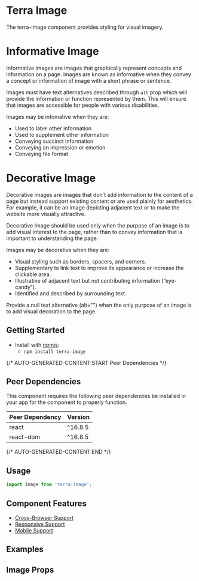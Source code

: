 


<Badge />

# Terra Image

The terra-image component provides styling for visual imagery.


# Informative Image

Informative images are images that graphically represent concepts and information on a page. images are known as informative when they convey a concept or information of image with a short phrase or sentence.

Images must have text alternatives described through `alt` prop which will provide the information or function represented by them. This will ensure that images are accessible for people with various disabilities.

Images may be infomative when they are:
- Used to label other information
- Used to supplement other information
- Conveying succinct information
- Conveying an impression or emotion
- Conveying file format


# Decorative Image

Decorative images are images that don’t add information to the content of a page but instead support existing content or are used plainly for aesthetics. For example, it can be an image depicting adjacent text or to make the website more visually attractive.

Decorative Image should be used only when the purpose of an image is to add visual interest to the page, rather than to convey information that is important to understanding the page.

Images may be decorative when they are:
- Visual styling such as borders, spacers, and corners.
- Supplementary to link text to improve its appearance or increase the clickable area.
- Illustrative of adjacent text but not contributing information (“eye-candy”).
- Identified and described by surrounding text.


Provide a null text alternative (alt="") when the only purpose of an image is to add visual decoration to the page.

## Getting Started

- Install with [npmjs](https://www.npmjs.com):
  - `npm install terra-image`

{/* AUTO-GENERATED-CONTENT:START Peer Dependencies  */}
## Peer Dependencies

This component requires the following peer dependencies be installed in your app for the component to properly function.

| Peer Dependency | Version |
|-|-|
| react | ^16.8.5 |
| react-dom | ^16.8.5 |

{/* AUTO-GENERATED-CONTENT:END */}

## Usage

```jsx
import Image from 'terra-image';
```

## Component Features
* [Cross-Browser Support](https://engineering.cerner.com/terra-ui/about/terra-ui/component-standards#cross-browser-support)
* [Responsive Support](https://engineering.cerner.com/terra-ui/about/terra-ui/component-standards#responsive-support)
* [Mobile Support](https://engineering.cerner.com/terra-ui/about/terra-ui/component-standards#mobile-support)

## Examples
<ImageDefault />
<ImageFit />
<DecorativeImage />
<InformativeImage />

## Image Props
<ImagePropsTable />
